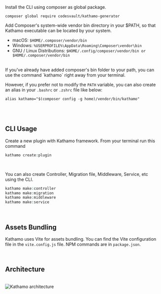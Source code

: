 
Install the CLI using composer as global package.

```
composer global require codesvault/kathamo-generator
```

Add Composer's system-wide vendor bin directory in your $PATH, so that Kathamo executable can be located by your system.

* macOS: `$HOME/.composer/vendor/bin`
* Windows: `%USERPROFILE%\AppData\Roaming\Composer\vendor\bin`
* GNU / Linux Distributions: `$HOME/.config/composer/vendor/bin or $HOME/.composer/vendor/bin`

<br />
If you've already have added composer's bin folder to your path, you can use the command `kathamo` right away from your terminal.

However, if you prefer not to modify the `PATH` variable, you can also create an alias in your `.bashrc` or `.zshrc` file like below:

`alias kathamo="$(composer config -g home)/vendor/bin/kathamo"`

<br />
<br />

## CLI Usage

Create a new plugin with Kathamo framework. From your terminal run this command
```php bash
kathamo create:plugin
```

<br />

You can also create Controller, Migration file, Middleware, Service, etc using the CLI.
```php bash
kathamo make:controller
kathamo make:migration
kathamo make:middleware
kathamo make:service
```

<br />

## Assets Bundling

Kathamo uses Vite for assets bundling. You can find the Vite configuration file in the `vite.config.js` file.
NPM commands are in `package.json`.

<br />

## Architecture

<br />
<Image src="/src/images/Kathamo-architecture.png" width={650} height={350} alt="Kathamo architecture" />
